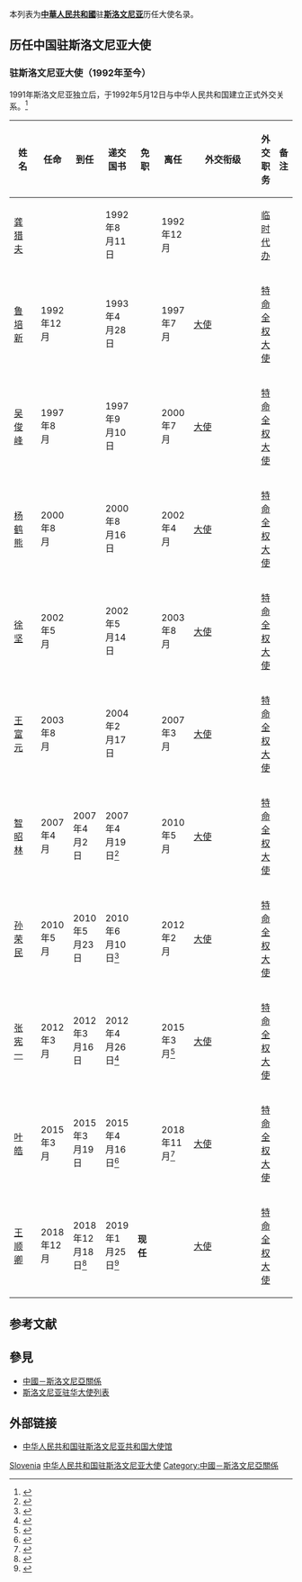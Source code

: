 本列表为'''[[中華人民共和國|中華人民共和國]]'''驻'''[[斯洛文尼亚|斯洛文尼亚]]'''历任大使名录。

== 历任中国驻斯洛文尼亚大使 ==
=== {{PRC}}驻斯洛文尼亚大使（1992年至今） ===
1991年斯洛文尼亚独立后，于1992年5月12日与中华人民共和国建立正式外交关系。<ref>{{cite web|url=http://www.mfa.gov.cn/chn/pds/ziliao/wjrw/2167/2172/t9239.htm|title=驻斯洛文尼亚共和国历任大使|publisher=中华人民共和国外交部}}</ref>
{| class="wikitable"
|-
! width=12% |姓名
! width=10% |任命
! width=10% |到任
! width=10% |递交国书
! width=10% |免职
! width=10% |离任
! width=8% |外交衔级
! width=10% |外交职务
! width=13% colspan="2" |备注
|-
| [[龚猎夫|龚猎夫]]
|
|
| 1992年8月11日
|
| 1992年12月
|
| [[临时代办|临时代办]]
|
|-
| [[鲁培新|鲁培新]]
| 1992年12月
|
| 1993年4月28日
|
| 1997年7月
| [[大使|大使]]
| [[特命全权大使|特命全权大使]]
|
|-
| [[吴俊峰|吴俊峰]]
| 1997年8月
|
| 1997年9月10日
|
| 2000年7月
| [[大使|大使]]
| [[特命全权大使|特命全权大使]]
|
|-
| [[杨鹤熊|杨鹤熊]]
| 2000年8月
|
| 2000年8月16日
|
| 2002年4月
| [[大使|大使]]
| [[特命全权大使|特命全权大使]]
|
|-
| [[徐坚_(外交官)|徐坚]]
| 2002年5月
|
| 2002年5月14日
|
| 2003年8月
| [[大使|大使]]
| [[特命全权大使|特命全权大使]]
|
|-
| [[王富元|王富元]]
| 2003年8月
|
| 2004年2月17日
|
| 2007年3月
| [[大使|大使]]
| [[特命全权大使|特命全权大使]]
|
|-
| [[智昭林|智昭林]]
| 2007年4月
| 2007年4月2日
| 2007年4月19日<ref>{{Cite web |url=http://news.dwnews.com/global/news/2007-04-19/2868560.html |title=斯洛文尼亚总统称斯中关系发展势头良好 |access-date=2018-12-13 |archive-url=https://web.archive.org/web/20190124030356/http://news.dwnews.com/global/news/2007-04-19/2868560.html |archive-date=2019-01-24 |dead-url=yes }}</ref>
|
| 2010年5月
| [[大使|大使]]
| [[特命全权大使|特命全权大使]]
|
|-
| [[孙荣民|孙荣民]]
| 2010年5月
| 2010年5月23日
| 2010年6月10日<ref>{{Cite web |url=http://si.china-embassy.org/chn/xwdt/t709132.htm |title=孙荣民大使向斯洛文尼亚总统递交国书 |accessdate=2019-01-26 |archive-date=2019-01-26 |archive-url=https://web.archive.org/web/20190126164319/http://si.china-embassy.org/chn/xwdt/t709132.htm |dead-url=no }}</ref>
|
| 2012年2月
| [[大使|大使]]
| [[特命全权大使|特命全权大使]]
|
|-
| [[张宪一|张宪一]]
| 2012年3月
| 2012年3月16日
| 2012年4月26日<ref>{{Cite web |url=http://si.china-embassy.org/chn/xwdt/t927016.htm |title=张宪一大使向斯洛文尼亚总统图尔克递交国书 |accessdate=2019-01-26 |archive-date=2019-01-26 |archive-url=https://web.archive.org/web/20190126164331/http://si.china-embassy.org/chn/xwdt/t927016.htm |dead-url=no }}</ref>
|
| 2015年3月<ref>{{Cite web |url=http://si.china-embassy.org/chn/xwdt/t1244364.htm |title=驻斯洛文尼亚大使张宪一离任拜会斯洛文尼亚各界政要 |accessdate=2019-01-26 |archive-date=2019-01-26 |archive-url=https://web.archive.org/web/20190126164324/http://si.china-embassy.org/chn/xwdt/t1244364.htm |dead-url=no }}</ref>
| [[大使|大使]]
| [[特命全权大使|特命全权大使]]
|
|-
| [[叶皓|叶皓]]
| 2015年3月
| 2015年3月19日
| 2015年4月16日<ref>{{Cite web |url=http://si.china-embassy.org/chn/xwdt/t1255318.htm |title=驻斯洛文尼亚大使叶皓向斯洛文尼亚总统帕霍尔递交国书 |accessdate=2019-01-26 |archive-date=2019-01-26 |archive-url=https://web.archive.org/web/20190126164346/http://si.china-embassy.org/chn/xwdt/t1255318.htm |dead-url=no }}</ref>
|
| 2018年11月<ref>{{Cite web |url=http://si.china-embassy.org/chn/xwdt/t1617145.htm |title=斯洛文尼亚总理府国务秘书基尔恩为叶皓大使举行告别午宴 |accessdate=2019-01-26 |archive-date=2019-01-26 |archive-url=https://web.archive.org/web/20190126164321/http://si.china-embassy.org/chn/xwdt/t1617145.htm |dead-url=no }}</ref>
| [[大使|大使]]
| [[特命全权大使|特命全权大使]]
|
|-
| [[王顺卿|王顺卿]]
| 2018年12月
| 2018年12月18日<ref>{{Cite web |url=http://si.china-embassy.org/chn/xwdt/t1623728.htm |title=新任驻斯洛文尼亚大使王顺卿递交国书副本 |accessdate=2018-12-20 |archive-date=2018-12-20 |archive-url=https://web.archive.org/web/20181220231017/http://si.china-embassy.org/chn/xwdt/t1623728.htm |dead-url=no }}</ref>
| 2019年1月25日<ref>{{Cite web |url=http://si.china-embassy.org/chn/xwdt/t1632622.htm |title=王顺卿大使向斯洛文尼亚总统帕霍尔递交国书 |accessdate=2019-01-26 |archive-date=2019-01-26 |archive-url=https://web.archive.org/web/20190126164323/http://si.china-embassy.org/chn/xwdt/t1632622.htm |dead-url=no }}</ref>
| '''现任'''
|
| [[大使|大使]]
| [[特命全权大使|特命全权大使]]
|
|}

== 参考文献 ==
{{Reflist|2}}

== 參見 ==
* [[中國－斯洛文尼亞關係|中國－斯洛文尼亞關係]]
* [[斯洛文尼亚驻华大使列表|斯洛文尼亚驻华大使列表]]

== 外部链接 ==
* [http://si.china-embassy.gov.cn/chn/ 中华人民共和国驻斯洛文尼亚共和国大使馆]{{zh-hans icon}}{{en icon}}{{sl icon}}

{{中国驻外大使|共和國}}

[[Category:中国驻外大使列表|Slovenia]]
[[Category:中华人民共和国驻斯洛文尼亚大使|]]
[[Category:中國－斯洛文尼亞關係|Category:中國－斯洛文尼亞關係]]